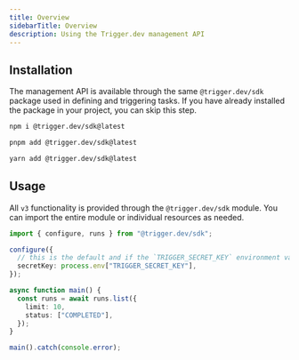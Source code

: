 ```yaml
---
title: Overview
sidebarTitle: Overview
description: Using the Trigger.dev management API
---
```


## Installation

The management API is available through the same `@trigger.dev/sdk` package used in defining and triggering tasks. If you have already installed the package in your project, you can skip this step.

<CodeGroup>

```bash npm
npm i @trigger.dev/sdk@latest
```

```bash pnpm
pnpm add @trigger.dev/sdk@latest
```

```bash yarn
yarn add @trigger.dev/sdk@latest
```

</CodeGroup>

## Usage

All `v3` functionality is provided through the `@trigger.dev/sdk` module. You can import the entire module or individual resources as needed.

```ts
import { configure, runs } from "@trigger.dev/sdk";

configure({
  // this is the default and if the `TRIGGER_SECRET_KEY` environment variable is set, can omit calling configure
  secretKey: process.env["TRIGGER_SECRET_KEY"],
});

async function main() {
  const runs = await runs.list({
    limit: 10,
    status: ["COMPLETED"],
  });
}

main().catch(console.error);
```